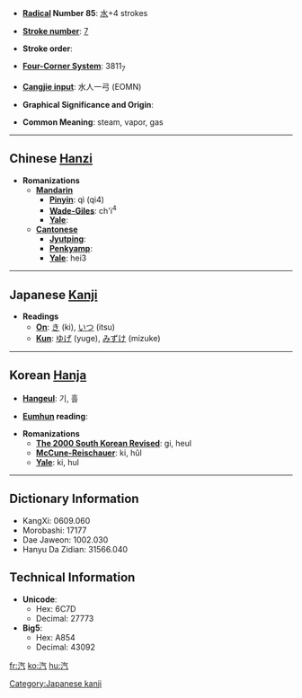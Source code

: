 * '''[[Wiktionary:Chinese radical index| Radical]] Number 85''': [[Wiktionary:Chinese radical index 水|水]]+4 strokes

* '''[[Wiktionary:Chinese total strokes index|Stroke number]]''': [[Wiktionary:Chinese total strokes index 7|7]]

* '''Stroke order''': 

* '''[[Wiktionary:Chinese four corner index|Four-Corner System]]''': 3811<sub>7</sub>

* '''[[Wiktionary:Chinese Cangjie index|Cangjie input]]''': 水人一弓 (EOMN)

* '''Graphical Significance and Origin''': 

* '''Common Meaning''': steam, vapor, gas

----

== Chinese [[Hanzi]] ==

* '''Romanizations'''
** '''[[Mandarin]]'''
*** '''[[Pinyin]]''': qì (qi4)
*** '''[[Wade-Giles]]''': ch'i<sup>4</sup>
*** '''[[Yale]]''': 
** '''[[Cantonese]]'''
*** '''[[Jyutping]]''':
*** '''[[Penkyamp]]''': 
*** '''[[Yale]]''': hei3


----

== Japanese [[Kanji]] ==

* '''Readings'''
** '''[[On]]''': [[き]] (ki), [[いつ]] (itsu)
** '''[[Kun]]''': [[ゆげ]] (yuge), [[みずけ]] (mizuke)


----

== Korean [[Hanja]] ==

* '''[[Hangeul]]''': 기, 흘

* '''[[Eumhun]] reading''': 

* '''Romanizations'''
** '''[[The 2000 South Korean Revised Romanization|The 2000 South Korean Revised]]''': gi, heul
** '''[[McCune-Reischauer]]''': ki, hŭl
** '''[[Yale]]''': ki, hul

----

== Dictionary Information ==

* KangXi: 0609.060
* Morobashi: 17177
* Dae Jaweon: 1002.030
* Hanyu Da Zidian: 31566.040

== Technical Information ==

* '''Unicode''':
** Hex: 6C7D
** Decimal: 27773
* '''Big5''':
** Hex: A854
** Decimal: 43092

[[Category:Japanese kanji]]

[[fr:汽]]
[[ko:汽]]
[[hu:汽]]